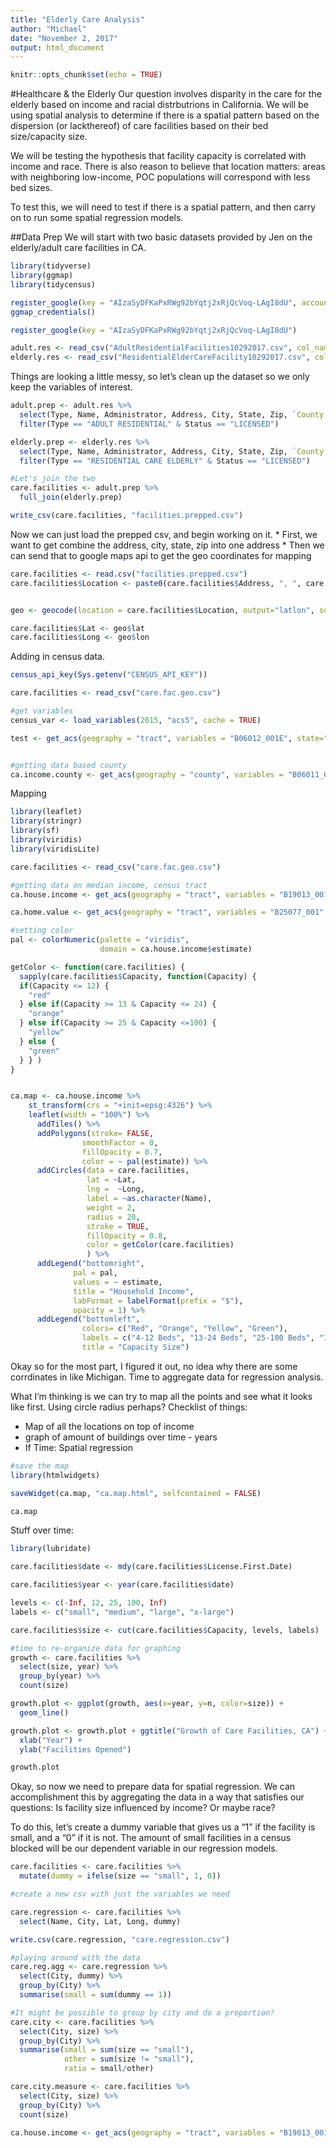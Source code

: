 ```yaml
---
title: "Elderly Care Analysis"
author: "Michael"
date: "November 2, 2017"
output: html_document
---
```


```r
knitr::opts_chunk$set(echo = TRUE)
```

#Healthcare & the Elderly 
Our question involves disparity in the care for the elderly based on income and racial distrbutrions in California. We will be using spatial analysis to determine if there is a spatial pattern based on the dispersion (or lackthereof) of care facilities based on their bed size/capacity size. 

We will be testing the hypothesis that facility capacity is correlated with income and race. There is also reason to believe that location matters: areas with neighboring low-income, POC populations will correspond with less bed sizes. 

To test this, we will need to test if there is a spatial pattern, and then carry on to run some spatial regression models. 

##Data Prep
We will start with two basic datasets provided by Jen on the elderly/adult care facilities in CA. 

```r
library(tidyverse)
library(ggmap)
library(tidycensus)

register_google(key = "AIzaSyDFKaPxRWg92bYqtj2xRjQcVoq-LAgI8dU", account_type = "premium", day_limit = 100000)
ggmap_credentials()

register_google(key = "AIzaSyDFKaPxRWg92bYqtj2xRjQcVoq-LAgI8dU")
```

```r
adult.res <- read_csv("AdultResidentialFacilities10292017.csv", col_names = TRUE)
elderly.res <- read_csv("ResidentialElderCareFacility10292017.csv", col_names = TRUE)

```

Things are looking a little messy, so let's clean up the dataset so we only keep the variables of interest. 
```r
adult.prep <- adult.res %>%
  select(Type, Name, Administrator, Address, City, State, Zip, `County Name`, Capacity, `License First Date`, Status) %>% 
  filter(Type == "ADULT RESIDENTIAL" & Status == "LICENSED") 

elderly.prep <- elderly.res %>%
  select(Type, Name, Administrator, Address, City, State, Zip, `County Name`, Capacity, `License First Date`, Status) %>%
  filter(Type == "RESIDENTIAL CARE ELDERLY" & Status == "LICENSED")

#Let's join the two 
care.facilities <- adult.prep %>%
  full_join(elderly.prep)

write_csv(care.facilities, "facilities.prepped.csv")
```


Now we can just load the prepped csv, and begin working on it. 
* First, we want to get combine the address, city, state, zip into one address 
* Then we can send that to google maps api to get the geo coordinates for mapping 

```r
care.facilities <- read.csv("facilities.prepped.csv")
care.facilities$Location <- paste0(care.facilities$Address, ", ", care.facilities$City, ", ", care.facilities$State, care.facilities$Zip)


geo <- geocode(location = care.facilities$Location, output="latlon", source="google")

care.facilities$Lat <- geo$lat
care.facilities$Long <- geo$lon
```

Adding in census data. 
```r
census_api_key(Sys.getenv("CENSUS_API_KEY"))

care.facilities <- read_csv("care.fac.geo.csv")

#get variables 
census_var <- load_variables(2015, "acs5", cache = TRUE)

test <- get_acs(geography = "tract", variables = "B06012_001E", state="CA", geometry = TRUE)


#getting data based county 
ca.income.county <- get_acs(geography = "county", variables = "B06011_001E", state = "CA", geometry = TRUE)
```

Mapping
```r
library(leaflet)
library(stringr)
library(sf)
library(viridis)
library(viridisLite) 

care.facilities <- read_csv("care.fac.geo.csv")

#getting data on median income, census tract
ca.house.income <- get_acs(geography = "tract", variables = "B19013_001", state = "CA", geometry = TRUE)

ca.home.value <- get_acs(geography = "tract", variables = "B25077_001", state = "CA", geometry = TRUE)

#setting color 
pal <- colorNumeric(palette = "viridis", 
                    domain = ca.house.income$estimate)

getColor <- function(care.facilities) {
  sapply(care.facilities$Capacity, function(Capacity) {
  if(Capacity <= 12) {
    "red"
  } else if(Capacity >= 13 & Capacity <= 24) {
    "orange"
  } else if(Capacity >= 25 & Capacity <=100) {
    "yellow"
  } else {
    "green"
  } } )
}


ca.map <- ca.house.income %>%
    st_transform(crs = "+init=epsg:4326") %>%
    leaflet(width = "100%") %>%
      addTiles() %>%
      addPolygons(stroke= FALSE,
                smoothFactor = 0,
                fillOpacity = 0.7,
                color = ~ pal(estimate)) %>%
      addCircles(data = care.facilities, 
                 lat = ~Lat,
                 lng =  ~Long,
                 label = ~as.character(Name),
                 weight = 2, 
                 radius = 20,
                 stroke = TRUE,
                 fillOpacity = 0.8,
                 color = getColor(care.facilities)
                 ) %>%
      addLegend("bottomright", 
              pal = pal, 
              values = ~ estimate,
              title = "Household Income",
              labFormat = labelFormat(prefix = "$"),
              opacity = 1) %>%
      addLegend("bottomleft", 
                colors= c("Red", "Orange", "Yellow", "Green"),
                labels = c("4-12 Beds", "13-24 Beds", "25-100 Beds", "101+ Beds"),
                title = "Capacity Size")


```
Okay so for the most part, I figured it out, no idea why there are some corrdinates in like Michigan. Time to aggregate data for regression analysis. 

What I'm thinking is we can try to map all the points and see what it looks like first. Using circle radius perhaps? Checklist of things: 

* Map of all the locations on top of income 
* graph of amount of buildings over time - years 
* If Time: Spatial regression 

```r
#save the map 
library(htmlwidgets)

saveWidget(ca.map, "ca.map.html", selfcontained = FALSE)

ca.map
```

Stuff over time: 
```r
library(lubridate)

care.facilities$date <- mdy(care.facilities$License.First.Date)

care.facilities$year <- year(care.facilities$date)

levels <- c(-Inf, 12, 25, 100, Inf)
labels <- c("small", "medium", "large", "x-large")

care.facilities$size <- cut(care.facilities$Capacity, levels, labels)

#time to re-organize data for graphing 
growth <- care.facilities %>%
  select(size, year) %>%
  group_by(year) %>%
  count(size)

growth.plot <- ggplot(growth, aes(x=year, y=n, color=size)) + 
  geom_line()

growth.plot <- growth.plot + ggtitle("Growth of Care Facilities, CA") +
  xlab("Year") +
  ylab("Facilities Opened")

growth.plot
```
Okay, so now we need to prepare data for spatial regression. We can accomplishment this by aggregating the data in a way that satisfies our questions: Is facility size influenced by income? Or maybe race? 

To do this, let's create a dummy variable that gives us a "1" if the facility is small, and a "0" if it is not. The amount of small facilities in a census blocked will be our dependent variable in our regression models. 

```r
care.facilities <- care.facilities %>%
  mutate(dummy = ifelse(size == "small", 1, 0))

#create a new csv with just the variables we need 

care.regression <- care.facilities %>%
  select(Name, City, Lat, Long, dummy)

write.csv(care.regression, "care.regression.csv")

#playing around with the data 
care.reg.agg <- care.regression %>%
  select(City, dummy) %>%
  group_by(City) %>%
  summarise(small = sum(dummy == 1))

#It might be possible to group by city and do a proportion? 
care.city <- care.facilities %>%
  select(City, size) %>%
  group_by(City) %>%
  summarise(small = sum(size == "small"),
            other = sum(size != "small"),
            ratio = small/other)

care.city.measure <- care.facilities %>%
  select(City, size) %>%
  group_by(City) %>%
  count(size)

ca.house.income <- get_acs(geography = "tract", variables = "B19013_001", state = "CA", geometry = TRUE)

```
